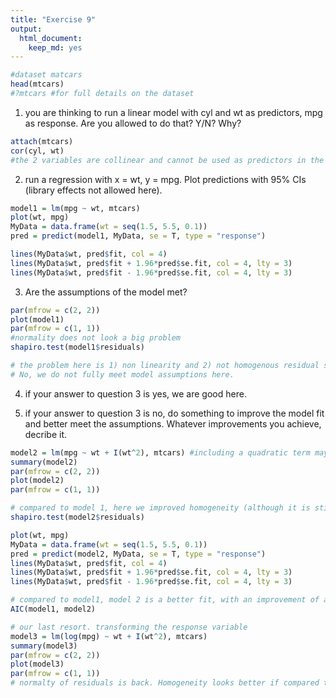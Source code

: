 ```yaml
---
title: "Exercise 9"
output: 
  html_document: 
    keep_md: yes
---
```


```r
#dataset matcars
head(mtcars)
#?mtcars #for full details on the dataset
```

(1) you are thinking to run a linear model with cyl and wt as predictors, mpg as response. Are you allowed to do that? Y/N? Why?

```r
attach(mtcars)
cor(cyl, wt) 
#the 2 variables are collinear and cannot be used as predictors in the same model

```

(2) run a regression with x = wt, y = mpg. Plot predictions with 95% CIs (library effects not allowed here).

```r

model1 = lm(mpg ~ wt, mtcars)
plot(wt, mpg)
MyData = data.frame(wt = seq(1.5, 5.5, 0.1))
pred = predict(model1, MyData, se = T, type = "response")

lines(MyData$wt, pred$fit, col = 4)    
lines(MyData$wt, pred$fit + 1.96*pred$se.fit, col = 4, lty = 3)
lines(MyData$wt, pred$fit - 1.96*pred$se.fit, col = 4, lty = 3)
```


(3) Are the assumptions of the model met?

```r
par(mfrow = c(2, 2))
plot(model1)
par(mfrow = c(1, 1))
#normality does not look a big problem
shapiro.test(model1$residuals)

# the problem here is 1) non linearity and 2) not homogenous residual spread (only positive residuals for small and large fitted values). Problems with cook distance and influencial values.
# No, we do not fully meet model assumptions here.
```

(4) if your answer to question 3 is yes, we are good here.

(5) if your answer to question 3 is no, do something to improve the model fit and better meet the assumptions. Whatever improvements you achieve, decribe it.

```r
model2 = lm(mpg ~ wt + I(wt^2), mtcars) #including a quadratic term may help to improve homogeneity
summary(model2)
par(mfrow = c(2, 2))
plot(model2)
par(mfrow = c(1, 1)) 

# compared to model 1, here we improved homogeneity (although it is still bad) and actually we lost the normality of residuals
shapiro.test(model2$residuals)

plot(wt, mpg)
MyData = data.frame(wt = seq(1.5, 5.5, 0.1))
pred = predict(model2, MyData, se = T, type = "response")
lines(MyData$wt, pred$fit, col = 4)    
lines(MyData$wt, pred$fit + 1.96*pred$se.fit, col = 4, lty = 3)
lines(MyData$wt, pred$fit - 1.96*pred$se.fit, col = 4, lty = 3)

# compared to model1, model 2 is a better fit, with an improvement of almost 8 points in AIC
AIC(model1, model2)

# our last resort. transforming the response variable
model3 = lm(log(mpg) ~ wt + I(wt^2), mtcars) 
summary(model3)
par(mfrow = c(2, 2))
plot(model3)
par(mfrow = c(1, 1)) 
# normalty of residuals is back. Homogeneity looks better if compared to previous models. Certainly, this is not the dream model. Adding more predictors and increasing sample size would help a lot here!!



```







